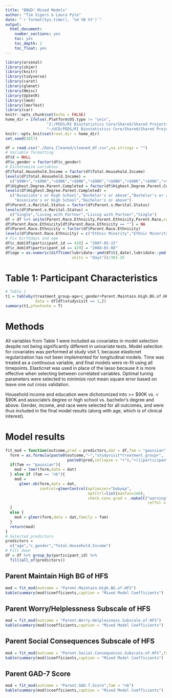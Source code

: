 ---
title: "BBGD! Mixed Models"
author: "Tim Vigers & Laura Pyle"
date: "`r format(Sys.time(), '%d %B %Y')`"
output:
  html_document:
    number_sections: yes
    toc: yes
    toc_depth: 2
    toc_float: yes
---

```{r setup, include=FALSE}
library(arsenal)
library(skimr)
library(knitr)
library(tidyverse)
library(caret)
library(glmnet)
library(Hmisc)
library(UpSetR)
library(lme4)
library(lmerTest)
library(car)
knitr::opts_chunk$set(echo = FALSE)
home_dir = ifelse(.Platform$OS.type != "unix",
                  "Z:/PEDS/RI Biostatistics Core/Shared/Shared Projects/Laura/BDC/Projects/Kim Driscoll/Bring BG Down/",
                  "~/UCD/PEDS/RI Biostatistics Core/Shared/Shared Projects/Laura/BDC/Projects/Kim Driscoll/Bring BG Down/")
knitr::opts_knit$set(root.dir = home_dir)
set.seed(1017)
```

```{r data}
df = read.csv("./Data_Cleaned/cleaned_df.csv",na.strings = "")
# Variable formatting
df$X = NULL
df$c_gender = factor(df$c_gender)
# Dichotomize variables
df$Total.Household.Income = factor(df$Total.Household.Income)
levels(df$Total.Household.Income) = 
  c("$90K+","<$90K","<$90K","<$90K","<$90K","<$90K","<$90K","<$90K","<$90K","$90K+","<$90K")
df$Highest.Degree.Parent.Completed = factor(df$Highest.Degree.Parent.Completed)
levels(df$Highest.Degree.Parent.Completed) = 
  c("Associate's or High School","Bachelor's or above","Bachelor's or above",
    "Associate's or High School","Bachelor's or above")
df$Parent.s.Marital.Status = factor(df$Parent.s.Marital.Status)
levels(df$Parent.s.Marital.Status) = 
  c("Single","Living with Partner","Living with Partner","Single")
df = df %>% unite(Parent.Race.Ethnicity,Parent.Ethnicity,Parent.Race,na.rm = T,remove = F)
df$Parent.Race.Ethnicity[df$Parent.Race.Ethnicity == ""] = NA
df$Parent.Race.Ethnicity = factor(df$Parent.Race.Ethnicity)
levels(df$Parent.Race.Ethnicity) = c("Ethnic Minority","Ethnic Minority","White")
# Fix birthdays and age
df$c_dob[df$participant_id == 420] = "2007-05-15"
df$c_dob[df$participant_id == 429] = "2008-01-08"
df$age = as.numeric(difftime(lubridate::ymd(df$t1_date),lubridate::ymd(df$c_dob),
                             units = "days"))/365.25
```

# Table 1: Participant Characteristics

```{r results='asis'}
# Table 1
t1 = tableby(treatment_group~age+c_gender+Parent.Maintain.High.BG.of.HFS+Parent.Worry.Helplessness.Subscale.of.HFS+Parent.Social.Consequences.Subscale.of.HFS+Parent.GAD.7.Score+Private.Insurance+fe(Total.Household.Income)+fe(Parent.s.Marital.Status)+fe(Highest.Degree.Parent.Completed)+fe(Parent.Race.Ethnicity)+fe(Primary.Male.Caretaker),
             data = df[df$studyvisit == 1,])
summary(t1,pfootnote = T)
```

# Methods

All variables from Table 1 were included as covariates in model selection despite not being significantly different in univariate tests. Model selection for covariates was performed at study visit 1, because elasticnet regularization has not been implemented for longitudinal models. Time was treated as a continuous variable, and final models were re-fit using all timepoints. Elasticnet was used in place of the lasso because it is more effective when selecting between correlated variables. Optimal tuning parameters were selected to minimize root mean square error based on leave one out cross validation.

Household income and education were dichotomized into >= \$90K vs. < $90K and associate's degree or high school vs. bachelor's degree and above. Gender, income, and race were selected for all outcomes, and were thus included in the final model results (along with age, which is of clinical interest).

# Model results

```{r}
fit_mod = function(outcome,pred = predictors,dat = df,fam = "gaussian"){
  form = as.formula(paste0(outcome,"~","studyvisit*treatment_group+",
                           paste0(pred,collapse = "+"),"+(1|participant_id)"))
  if(fam == "gaussian"){
    mod = lmer(form,data = dat)
  } else if (fam == "nb"){
    mod = 
      glmer.nb(form,data = dat,
               control=glmerControl(optimizer="bobyqa",
                                    optCtrl=list(maxfun=1e6),
                                    check.conv.grad = .makeCC("warning", tol = 2e-2, 
                                                              relTol = NULL)))
  }
  else {
    mod = glmer(form,data = dat,family = fam)
  }
  return(mod)
}
# Selected predictors
predictors = 
  c("age","c_gender","Total.Household.Income")
# Fill down
df = df %>% group_by(participant_id) %>% 
  fill(all_of(predictors))
```

## Parent Maintain High BG of HFS

```{r}
mod = fit_mod(outcome = "Parent.Maintain.High.BG.of.HFS")
kable(summary(mod)$coefficients,caption = "Mixed Model Coefficients")
```

## Parent Worry/Helplessness Subscale of HFS

```{r}
mod = fit_mod(outcome = "Parent.Worry.Helplessness.Subscale.of.HFS")
kable(summary(mod)$coefficients,caption = "Mixed Model Coefficients")
```

## Parent Social Consequences Subscale of HFS

```{r}
mod = fit_mod(outcome = "Parent.Social.Consequences.Subscale.of.HFS",fam = "nb")
kable(summary(mod)$coefficients,caption = "Mixed Model Coefficients")
```

## Parent GAD-7 Score

```{r}
mod = fit_mod(outcome = "Parent.GAD.7.Score",fam = "nb")
kable(summary(mod)$coefficients,caption = "Mixed Model Coefficients")
```
